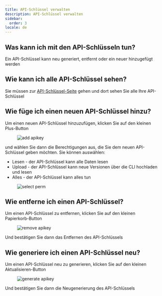 ```yaml
---
title: API-Schlüssel verwalten
description: API-Schlüssel verwalten
sidebar:
  order: 3
locale: de
---
```


## Was kann ich mit den API-Schlüsseln tun?

Ein API-Schlüssel kann neu generiert, entfernt oder ein neuer hinzugefügt werden

## Wie kann ich alle API-Schlüssel sehen?

Sie müssen zur [API-Schlüssel-Seite](https://web.capgo.app/dashboard/apikeys/) gehen und dort sehen Sie alle Ihre API-Schlüssel

## Wie füge ich einen neuen API-Schlüssel hinzu?

Um einen neuen API-Schlüssel hinzuzufügen, klicken Sie auf den kleinen Plus-Button

<figure><img src="/apikeys-add.webp" alt="add apikey" /><figcaption></figcaption></figure>

und wählen Sie dann die Berechtigungen aus, die Sie dem neuen API-Schlüssel geben möchten. Sie können auswählen:

 - Lesen - der API-Schlüssel kann alle Daten lesen
 - Upload - der API-Schlüssel kann neue Versionen über die CLI hochladen und lesen
 - Alles - der API-Schlüssel kann alles tun

<figure><img src="/apikeys-select-perm.webp" alt="select perm" /><figcaption></figcaption></figure>

## Wie entferne ich einen API-Schlüssel?

Um einen API-Schlüssel zu entfernen, klicken Sie auf den kleinen Papierkorb-Button

<figure><img src="/apikeys-remove.webp" alt="remove apikey" /><figcaption></figcaption></figure>

Und bestätigen Sie dann das Entfernen des API-Schlüssels

## Wie generiere ich einen API-Schlüssel neu?

Um einen API-Schlüssel neu zu generieren, klicken Sie auf den kleinen Aktualisieren-Button

<figure><img src="/apikeys-regenerate.webp" alt="generate apikey" /><figcaption></figcaption></figure>

Und bestätigen Sie dann die Neugenerierung des API-Schlüssels